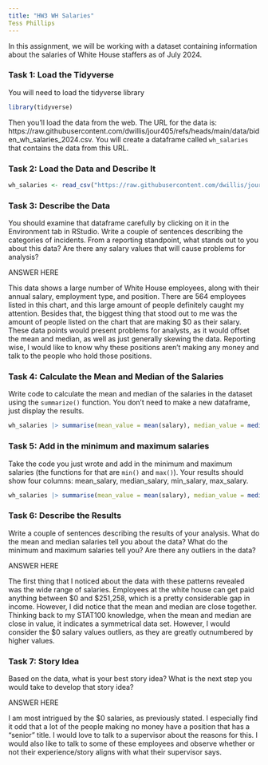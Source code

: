```yaml
---
title: "HW3 WH Salaries"
Tess Phillips
---
```


In this assignment, we will be working with a dataset containing information about the salaries of White House staffers as of July 2024.

### Task 1: Load the Tidyverse

You will need to load the tidyverse library

```r
library(tidyverse)
```

Then you'll load the data from the web. The URL for the data is: https://raw.githubusercontent.com/dwillis/jour405/refs/heads/main/data/biden_wh_salaries_2024.csv. You will create a dataframe called `wh_salaries` that contains the data from this URL.

### Task 2: Load the Data and Describe It

```r
wh_salaries <- read_csv("https://raw.githubusercontent.com/dwillis/jour405/refs/heads/main/data/biden_wh_salaries_2024.csv")
```

### Task 3: Describe the Data

You should examine that dataframe carefully by clicking on it in the Environment tab in RStudio. Write a couple of sentences describing the categories of incidents. From a reporting standpoint, what stands out to you about this data? Are there any salary values that will cause problems for analysis?

ANSWER HERE

This data shows a large number of White House employees, along with their annual salary, employment type, and position. There are 564 employees listed in this chart, and this large amount of people definitely caught my attention. Besides that, the biggest thing that stood out to me was the amount of people listed on the chart that are making $0 as their salary. These data points would present problems for analysts, as it would offset the mean and median, as well as just generally skewing the data. Reporting wise, I would like to know why these positions aren't making any money and talk to the people who hold those positions. 

### Task 4: Calculate the Mean and Median of the Salaries

Write code to calculate the mean and median of the salaries in the dataset using the `summarize()` function. You don't need to make a new dataframe, just display the results.

```r
wh_salaries |> summarise(mean_value = mean(salary), median_value = median(salary))
```

### Task 5: Add in the minimum and maximum salaries

Take the code you just wrote and add in the minimum and maximum salaries (the functions for that are `min()` and `max()`). Your results should show four columns: mean_salary, median_salary, min_salary, max_salary.

```r
wh_salaries |> summarise(mean_value = mean(salary), median_value = median(salary), min_value = min(salary), max_value = max(salary))
```

### Task 6: Describe the Results

Write a couple of sentences describing the results of your analysis. What do the mean and median salaries tell you about the data? What do the minimum and maximum salaries tell you? Are there any outliers in the data?

ANSWER HERE

The first thing that I noticed about the data with these patterns revealed was the wide range of salaries. Employees at the white house can get paid anything between $0 and $251,258, which is a pretty considerable gap in income. However, I did notice that the mean and median are close together. Thinking back to my STAT100 knowledge, when the mean and median are close in value, it indicates a symmetrical data set. However, I would consider the $0 salary values outliers, as they are greatly outnumbered by higher values. 

### Task 7: Story Idea

Based on the data, what is your best story idea? What is the next step you would take to develop that story idea?

ANSWER HERE

I am most intrigued by the $0 salaries, as previously stated. I especially find it odd that a lot of the people making no money have a position that has a "senior" title. I would love to talk to a supervisor about the reasons for this. I would also like to talk to some of these employees and observe whether or not their experience/story aligns with what their supervisor says.
